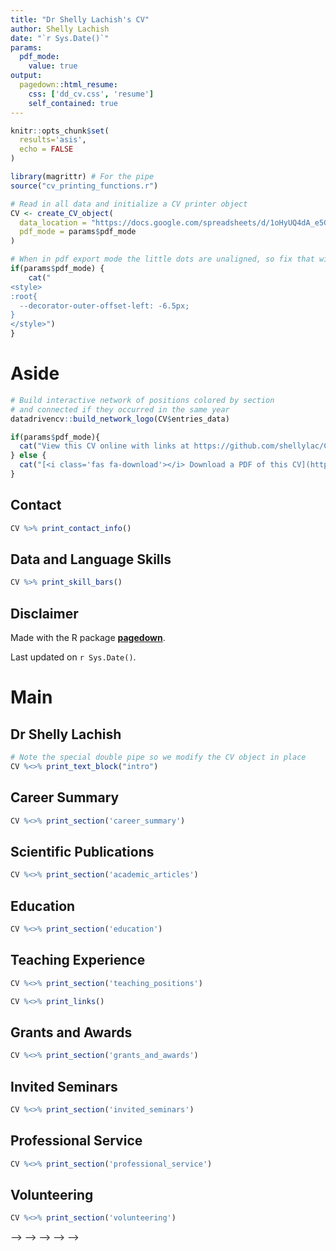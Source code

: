 ```yaml
---
title: "Dr Shelly Lachish's CV"
author: Shelly Lachish
date: "`r Sys.Date()`"
params:
  pdf_mode:
    value: true
output:
  pagedown::html_resume:
    css: ['dd_cv.css', 'resume']
    self_contained: true
---
```


```r
knitr::opts_chunk$set(
  results='asis', 
  echo = FALSE
)

library(magrittr) # For the pipe
source("cv_printing_functions.r")

# Read in all data and initialize a CV printer object
CV <- create_CV_object(
  data_location = "https://docs.google.com/spreadsheets/d/1oHyUQ4dA_e5G2WHl8p2nszinrBz6gKxsR5Xve_P09Gs",  
  pdf_mode = params$pdf_mode
)

```


```r
# When in pdf export mode the little dots are unaligned, so fix that with some conditional CSS.
if(params$pdf_mode) {
    cat("
<style>
:root{
  --decorator-outer-offset-left: -6.5px;
}
</style>")
}
```


Aside
================================================================================

```r
# Build interactive network of positions colored by section
# and connected if they occurred in the same year
datadrivencv::build_network_logo(CV$entries_data)
```


```r
if(params$pdf_mode){
  cat("View this CV online with links at https://github.com/shellylac/CV_datadrivencv/ShellyL_cv.pdf")
} else {
  cat("[<i class='fas fa-download'></i> Download a PDF of this CV](https://github.com/shellylac/CV_datadrivencv/ShellyL_cv.pdf)")
}
```

Contact {#contact}
--------------------------------------------------------------------------------

```r
CV %>% print_contact_info()
```



Data and Language Skills {#skills}
--------------------------------------------------------------------------------

```r
CV %>% print_skill_bars()
```



Disclaimer {#disclaimer}
--------------------------------------------------------------------------------

Made with the R package [**pagedown**](https://github.com/rstudio/pagedown). 

<!-- The source code is available [on github.com/shellylac/CV_datadrivencv](https://github.com/shellylac/CV_datadrivencv). -->

Last updated on `r Sys.Date()`.



Main
================================================================================

Dr Shelly Lachish {#title}
--------------------------------------------------------------------------------

```r
# Note the special double pipe so we modify the CV object in place
CV %<>% print_text_block("intro") 
```


Career Summary {data-icon=laptop}
--------------------------------------------------------------------------------

```r
CV %<>% print_section('career_summary')
```



Scientific Publications {data-icon=book}
--------------------------------------------------------------------------------

```r
CV %<>% print_section('academic_articles')
```


Education {data-icon=graduation-cap data-concise=true}
--------------------------------------------------------------------------------

```r
CV %<>% print_section('education')
```


Teaching Experience {data-icon=chalkboard-teacher}
--------------------------------------------------------------------------------
<!-- ::: aside -->
<!-- ```{r} -->
<!-- CV %<>% print_text_block('teaching_experience_aside') -->
<!-- ``` -->
<!-- ::: -->

```r
CV %<>% print_section('teaching_positions')
```



```r
CV %<>% print_links()
```


Grants and Awards {data-icon=medal}
--------------------------------------------------------------------------------

```r
CV %<>% print_section('grants_and_awards')
```


Invited Seminars {data-icon=comments}
--------------------------------------------------------------------------------

```r
CV %<>% print_section('invited_seminars')
```


Professional Service {data-icon=group}
--------------------------------------------------------------------------------

```r
CV %<>% print_section('professional_service')
```


Volunteering {data-icon=hands-helping}
--------------------------------------------------------------------------------

```r
CV %<>% print_section('volunteering')
```


<!-- Media {data-icon=newspaper} -->
<!-- -------------------------------------------------------------------------------- -->

<!-- ```{r} -->
<!-- CV %<>% print_section('about_me_press') -->
<!-- ``` -->

<!-- Industry Experience {data-icon=suitcase} -->
<!-- -------------------------------------------------------------------------------- -->

<!-- ::: aside -->
<!-- ```{r} -->
<!-- CV %<>% print_text_block('industy_experience_aside') -->
<!-- ``` -->
<!-- ::: -->

<!-- ```{r} -->
<!-- CV %<>% print_section('industry_positions') -->
<!-- ``` -->


<!-- Selected Data Science Writing {data-icon=chart-line} -->
<!-- -------------------------------------------------------------------------------- -->

<!-- <!-- ::: aside --> -->
<!-- <!-- ```{r} --> -->
<!-- <!-- CV %<>% print_text_block('data_science_writing_aside') --> -->
<!-- <!-- ``` --> -->
<!-- <!-- ::: --> -->

<!-- ```{r} -->
<!-- CV %<>% print_section('data_science_writings') -->
<!-- ``` -->



<!-- Selected Press (By)  {data-icon=newspaper} -->
<!-- -------------------------------------------------------------------------------- -->

<!-- ```{r} -->
<!-- CV %<>% print_section('by_me_press') -->
<!-- ``` -->